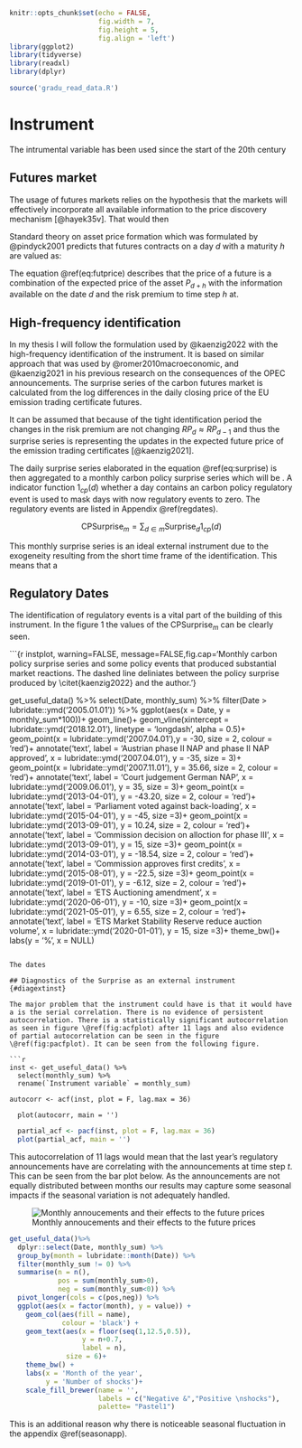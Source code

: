 ```r
knitr::opts_chunk$set(echo = FALSE, 
                      fig.width = 7,
                      fig.height = 5,
                      fig.align = 'left')
library(ggplot2)
library(tidyverse)
library(readxl)
library(dplyr)

source('gradu_read_data.R')
```

# Instrument {#inst}

The intrumental variable has been used since the start of the 20th century

## Futures market

The usage of futures markets relies on  the hypothesis that the markets will effectively incorporate all available information to the price discovery mechanism [@hayek35v]. That would then 

Standard theory on asset price formation which was formulated by @pindyck2001 predicts that futures contracts on a day $d$ with a maturity $h$ are valued as:

\begin{equation}
  F_d^h = \mathbb{E}_d(P_{d+h})-RP^h_d
  (\#eq:futprice)
\end{equation}

The equation \@ref(eq:futprice) describes that the price of a future is a combination of the expected price of the asset $P_{d+h}$ with the information available on the date $d$ and the risk premium to time step $h$ at. 

## High-frequency identification

In my thesis I will follow the formulation used by @kaenzig2022 with the high-frequency identification of the instrument. It is based on similar approach that was used by @romer2010macroeconomic, and @kaenzig2021 in his previous research on the consequences of the OPEC announcements. The surprise series of the carbon futures market is calculated from the log differences in the daily closing price of the EU emission trading certificate futures.

It can be assumed that because of the tight identification period the changes in the risk premium are not changing $RP_d \approx RP_{d-1}$ and thus the surprise series is representing the updates in the expected future price of the emission trading certificates [@kaenzig2021].


\begin{equation}
  \begin{split}
    \text{Surprise}_d &= F^h_d-F^h_{d-1} \\
    &= \mathbb{E}_d(P_{d+h})-RP^h_d-\mathbb{E}_{d-1}(P_{d+h})+RP^h_{d-1} \\
    &= \mathbb{E}_d(P_{d+h})-\mathbb{E}_{d-1}(P_{d+h}) 
  \end{split}
(\#eq:surprise)
\end{equation}


The daily surprise series elaborated in the equation \@ref(eq:surprise) is then aggregated to a monthly carbon policy surprise series which will be . A indicator function $1_{cp}(d)$ whether a day contains an carbon policy regulatory event is used to mask days with now regulatory events to zero. The regulatory events are listed in Appendix \@ref(regdates).

$$
\text{CPSurprise}_m = \sum_{d\in m}\text{Surprise}_d 1_{cp}(d)
$$

This monthly surprise series is an ideal external instrument due to the exogeneity resulting from the short time frame of the identification. This means that a 

## Regulatory Dates

The identification of regulatory events is a vital part of the building of this instrument. In the figure 1 the values of the $\text{CPSurprise}_m$ can be clearly seen.


```{r instplot, warning=FALSE, message=FALSE,fig.cap='Monthly carbon policy surprise series and some policy events that produced substantial market reactions. The dashed line deliniates between the policy surprise produced by \\citet{kaenzig2022} and the author.'}

get_useful_data() %>% 
  select(Date, monthly_sum) %>% 
  filter(Date > lubridate::ymd('2005.01.01')) %>% 
  ggplot(aes(x = Date, y = monthly_sum*100))+
  geom_line()+
  geom_vline(xintercept = lubridate::ymd('2018.12.01'), 
             linetype = 'longdash',
             alpha = 0.5)+
  geom_point(x = lubridate::ymd('2007.04.01'),y = -30, size = 2, colour = 'red')+
  annotate('text',
           label = 'Austrian phase II NAP and \nHungarian phase II NAP approved',
           x = lubridate::ymd('2007.04.01'),
           y = -35,
           size = 3)+
  geom_point(x = lubridate::ymd('2007.11.01'), y = 35.66, size = 2, colour = 'red')+
  annotate('text',
           label = 'Court judgement \non German NAP',
           x = lubridate::ymd('2009.06.01'),
           y = 35,
           size = 3)+
  geom_point(x = lubridate::ymd('2013-04-01'), y = -43.20, size = 2, colour = 'red')+
  annotate('text',
           label = 'Parliament voted against back-loading',
           x = lubridate::ymd('2015-04-01'),
           y = -45,
           size =3)+
  geom_point(x = lubridate::ymd('2013-09-01'), y = 10.24, size = 2, colour = 'red')+
  annotate('text',
           label = 'Commission decision on \nfree alloction for phase III',
           x = lubridate::ymd('2013-09-01'),
           y = 15,
           size =3)+
  geom_point(x = lubridate::ymd('2014-03-01'), y = -18.54, size = 2, colour = 'red')+
  annotate('text',
           label = 'Commission approves first \ninternational credits',
           x = lubridate::ymd('2015-08-01'),
           y = -22.5,
           size =3)+
  geom_point(x = lubridate::ymd('2019-01-01'), y = -6.12, size = 2, colour = 'red')+
  annotate('text',
           label = 'ETS Auctioning \nRegulation amendment',
           x = lubridate::ymd('2020-06-01'),
           y = -10,
           size =3)+
  geom_point(x = lubridate::ymd('2021-05-01'), y = 6.55, size = 2, colour = 'red')+
  annotate('text',
           label = 'ETS Market Stability Reserve \nto reduce auction volume',
           x = lubridate::ymd('2020-01-01'),
           y = 15,
           size =3)+
  theme_bw()+
  labs(y = '%',
       x = NULL)

```

The dates

## Diagnostics of the Surprise as an external instrument {#diagextinst}

The major problem that the instrument could have is that it would have a is the serial correlation. There is no evidence of persistent autocorrelation. There is a statistically significant autocorrelation as seen in figure \@ref(fig:acfplot) after 11 lags and also evidence of partial autocorrelation can be seen in the figure \@ref(fig:pacfplot). It can be seen from the following figure.

```r

inst <- get_useful_data() %>% 
  select(monthly_sum) %>%
  rename(`Instrument variable` = monthly_sum)

autocorr <- acf(inst, plot = F, lag.max = 36)
  
  plot(autocorr, main = '')

```

```r
  partial_acf <- pacf(inst, plot = F, lag.max = 36)
  plot(partial_acf, main = '')

```

This autocorrelation of 11 lags would mean that the last year's regulatory announcements have are correlating with the announcements at time step $t$. This can be seen from the bar plot below. As the announcements are not equally distributed between months our results may capture some seasonal impacts if the seasonal variation is not adequately handled.

![Monthly annoucements and their effects to the future prices](Slide_pictures/shock_amounts.png){}

```r

get_useful_data()%>%
  dplyr::select(Date, monthly_sum) %>%
  group_by(month = lubridate::month(Date)) %>%
  filter(monthly_sum != 0) %>%
  summarise(n = n(),
            pos = sum(monthly_sum>0), 
            neg = sum(monthly_sum<0)) %>%
  pivot_longer(cols = c(pos,neg)) %>%
  ggplot(aes(x = factor(month), y = value)) + 
    geom_col(aes(fill = name),
             colour = 'black') + 
    geom_text(aes(x = floor(seq(1,12.5,0.5)), 
                  y = n+0.7, 
                  label = n), 
              size = 6)+
    theme_bw() + 
    labs(x = 'Month of the year',
         y = 'Number of shocks')+
    scale_fill_brewer(name = '', 
                      labels = c("Negative &","Positive \nshocks"), 
                      palette= "Pastel1")


```


This is an additional reason why there is noticeable seasonal fluctuation in the appendix \@ref(seasonapp). 



\newpage
